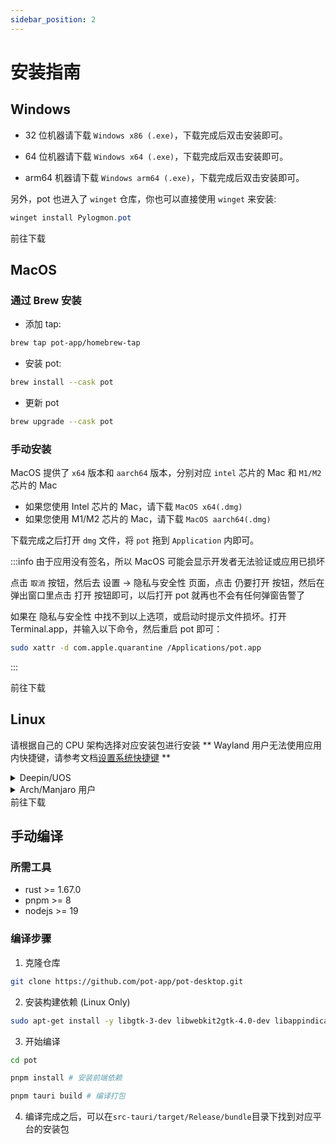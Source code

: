 ```yaml
---
sidebar_position: 2
---
```



# 安装指南

## Windows

- 32 位机器请下载 `Windows x86 (.exe)`，下载完成后双击安装即可。

- 64 位机器请下载 `Windows x64 (.exe)`，下载完成后双击安装即可。

- arm64 机器请下载 `Windows arm64 (.exe)`，下载完成后双击安装即可。

另外，pot 也进入了 `winget` 仓库，你也可以直接使用 `winget` 来安装:

```powershell
winget install Pylogmon.pot
```

<Link className="button button--primary button--lg" to="/download">
  <div style={{ display: "flex", justifyContent: "space-between" }}>
    <BsDownload style={{ margin: "auto", marginRight: "14px" }} />
    <span>前往下载</span>
  </div>
</Link>

## MacOS

### 通过 Brew 安装

- 添加 tap:

```bash
brew tap pot-app/homebrew-tap
```

- 安装 pot:

```bash
brew install --cask pot
```

- 更新 pot

```bash
brew upgrade --cask pot
```

### 手动安装

MacOS 提供了 `x64` 版本和 `aarch64` 版本，分别对应 `intel` 芯片的 Mac 和 `M1/M2` 芯片的 Mac

- 如果您使用 Intel 芯片的 Mac，请下载 `MacOS x64(.dmg)`
- 如果您使用 M1/M2 芯片的 Mac，请下载 `MacOS aarch64(.dmg)`

下载完成之后打开 `dmg` 文件，将 `pot` 拖到 `Application` 内即可。

:::info
由于应用没有签名，所以 MacOS 可能会显示开发者无法验证或应用已损坏

点击 `取消` 按钮，然后去 设置 -> 隐私与安全性 页面，点击 仍要打开 按钮，然后在弹出窗口里点击
打开 按钮即可，以后打开 pot 就再也不会有任何弹窗告警了

如果在 隐私与安全性 中找不到以上选项，或启动时提示文件损坏。打开 Terminal.app，并输入以下命令，然后重启 pot 即可：

```bash
sudo xattr -d com.apple.quarantine /Applications/pot.app
```

:::

<Link className="button button--primary button--lg" to="/download">
  <div style={{ display: "flex", justifyContent: "space-between" }}>
    <BsDownload style={{ margin: "auto", marginRight: "14px" }} />
    <span>前往下载</span>
  </div>
</Link>

## Linux

请根据自己的 CPU 架构选择对应安装包进行安装
** Wayland 用户无法使用应用内快捷键，请参考文档[设置系统快捷键](/docs/tutorial/config/shortcut_config#使用系统快捷键) **

<details>
  <summary>Deepin/UOS</summary>
  <p>pot 已经上架 Deepin/UOS 应用商店，可以直接在系统应用商店搜索下载</p>
  <p>
    应用商店版本由由<a href="https://github.com/Lichenkass"> @Lichenkass </a>
    进行维护。
  </p>
</details>
<details>
  <summary>Arch/Manjaro 用户</summary>

1. 前往 [AUR](https://aur.archlinux.org/packages?O=0&K=pot-translation) 查看

使用 aur helper：

```bash
yay -S pot-translation-bin
# or
paru -S pot-translation-bin
```

2. 如果您正在使用 `archlinuxcn` ,可以直接使用 pacman 安装：

```bash
sudo pacman -S pot-translation
# 如果想体验最新开发版可以安装 pot-translation-git
```

</details>

<Link className="button button--primary button--lg" to="/download">
  <div style={{ display: "flex", justifyContent: "space-between" }}>
    <BsDownload style={{ margin: "auto", marginRight: "14px" }} />
    <span>前往下载</span>
  </div>
</Link>

## 手动编译

### 所需工具

- rust >= 1.67.0
- pnpm >= 8
- nodejs >= 19

### 编译步骤

1. 克隆仓库

```bash
git clone https://github.com/pot-app/pot-desktop.git
```

2. 安装构建依赖 (Linux Only)

```bash
sudo apt-get install -y libgtk-3-dev libwebkit2gtk-4.0-dev libappindicator3-dev librsvg2-dev patchelf libxdo-dev libxcb1 libxrandr2 libdbus-1-3
```

3. 开始编译

```bash
cd pot

pnpm install # 安装前端依赖

pnpm tauri build # 编译打包
```

4. 编译完成之后，可以在`src-tauri/target/Release/bundle`目录下找到对应平台的安装包
